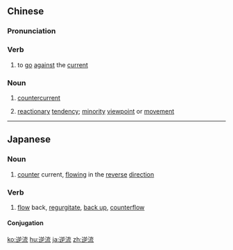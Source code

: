 ==Chinese==
{{zh-forms}}

===Pronunciation===
{{zh-pron
|m=nìliú
|c=jik6 lau4
|mn=qz:gia̍k-liû/tw,xm,zz:ge̍k-liû/tw:ge̍k-lâu
|cat=v,n
}}

===Verb===
{{zh-verb}}

# to [[go]] [[against]] the [[current]]

===Noun===
{{zh-noun}}

# [[countercurrent]]
# {{lb|zh|figurative}} [[reactionary]] [[tendency]]; [[minority]] [[viewpoint]] or [[movement]]

{{zh-cat|Advanced}}

----

==Japanese==
{{ja-kanjitab|ぎゃく|りゅう|yomi=on}}

===Noun===
{{ja-noun|ぎゃくりゅう}}

# [[counter]] current, [[flowing]] in the [[reverse]] [[direction]]

===Verb===
{{ja-verb-suru|tr=intrans|ぎゃくりゅう}}

# [[flow]] back, [[regurgitate]], [[back up]], [[counterflow]]

====Conjugation====
{{ja-suru|ぎゃくりゅう}}

[[ko:逆流]]
[[hu:逆流]]
[[ja:逆流]]
[[zh:逆流]]